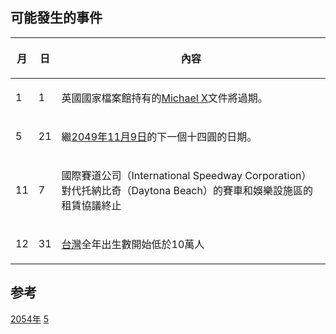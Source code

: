 {{Unreferenced|time=2021-02-13T13:51:37+00:00}}
{{noteTA
|G1=Astronomy
}}
{{年|2054}}

== 可能發生的事件 ==
{| class="wikitable"
|-
! 月 !! 日 !! 內容
|-
| 1 || 1 || 英國國家檔案館持有的[[Michael_X|Michael X]]文件將過期。
|-
| 5 || 21 || 繼[[2049年|2049年]][[11月9日|11月9日]]的下一個十四圓的日期。
|-
| 11 || 7 || 國際賽道公司（International Speedway Corporation）對代托納比奇（Daytona Beach）的賽車和娛樂設施區的租賃協議終止
|-
| 12 || 31 || [[台灣|台灣]]全年出生數開始低於10萬人
|}



== 参考 ==
<references/>

[[Category:2054年|]]
[[Category:21世纪各年|5]]